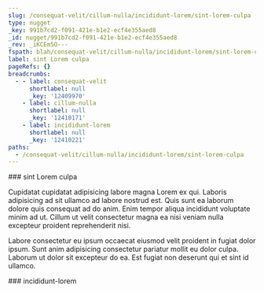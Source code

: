 ```yaml
---
slug: /consequat-velit/cillum-nulla/incididunt-lorem/sint-lorem-culpa
type: nugget
_key: 991b7cd2-f091-421e-b1e2-ecf4e355aed8
_id: nugget/991b7cd2-f091-421e-b1e2-ecf4e355aed8
_rev: _iKCEm5O---
fspath: blah/consequat-velit/cillum-nulla/incididunt-lorem/sint-lorem-culpa.md
label: sint Lorem culpa
pageRefs: {}
breadcrumbs:
  - - label: consequat-velit
      shortlabel: null
      _key: '12409970'
    - label: cillum-nulla
      shortlabel: null
      _key: '12410171'
    - label: incididunt-lorem
      shortlabel: null
      _key: '12410221'
paths:
  - /consequat-velit/cillum-nulla/incididunt-lorem/sint-lorem-culpa
---
```


<NuggetArea>
<Nugget slug="/consequat-velit/cillum-nulla/incididunt-lorem/sint-lorem-culpa" type="nugget" _key="991b7cd2-f091-421e-b1e2-ecf4e355aed8" _id="nugget/991b7cd2-f091-421e-b1e2-ecf4e355aed8" _rev="_iKCEm5O---" fspath="blah/consequat-velit/cillum-nulla/incididunt-lorem/sint-lorem-culpa.md" label="sint Lorem culpa" paths="/consequat-velit/cillum-nulla/incididunt-lorem/sint-lorem-culpa">
<NuggetBody>
### sint Lorem culpa

Cupidatat cupidatat adipisicing labore magna Lorem ex qui. Laboris adipisicing ad sit ullamco ad labore nostrud est. Quis sunt ea laborum dolore quis consequat ad do anim. Enim tempor aliqua incididunt voluptate minim ad ut. Cillum ut velit consectetur magna ea nisi veniam nulla excepteur proident reprehenderit nisi.

Labore consectetur eu ipsum occaecat eiusmod velit proident in fugiat dolor ipsum. Sunt anim adipisicing consectetur pariatur mollit eu dolor culpa. Laborum ut dolor sit excepteur do ea. Est fugiat non deserunt qui et sint id ullamco.

</NuggetBody>
<Breadcrumbs>
<Crumbs>
<Crumb _key="12409970" label="consequat-velit" /><Crumb _key="12410171" label="cillum-nulla" /><Crumb _key="12410221" label="incididunt-lorem" />
</Crumbs>
</Breadcrumbs>
</Nugget>

<NuggetsInbound>
</NuggetsInbound>
<NuggetsOutbound>
</NuggetsOutbound>
</NuggetArea>
<PassagesInbound>
<Passage direction="inbound" type="passage" _key="12410221" _id="passage/12410221" _rev="_iKCEm5K---" label="incididunt-lorem" passage="incididunt-lorem" fspath="blah/consequat-velit/cillum-nulla/incididunt-lorem" paths="/consequat-velit/cillum-nulla/incididunt-lorem" slug="/consequat-velit/cillum-nulla/incididunt-lorem">
<NuggetBody>
### incididunt-lorem

</NuggetBody>
<Breadcrumbs>
<Crumbs>
<Crumb _key="12409970" label="consequat-velit" /><Crumb _key="12410171" label="cillum-nulla" />
</Crumbs>
</Breadcrumbs>
</Passage>

</PassagesInbound>
<PassagesOutbound>
</PassagesOutbound>